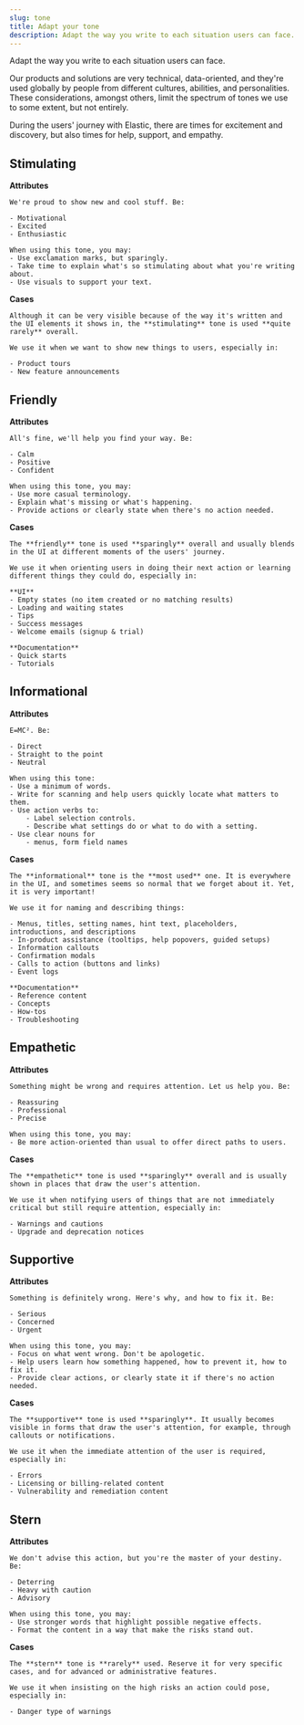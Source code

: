 ```yaml
---
slug: tone
title: Adapt your tone
description: Adapt the way you write to each situation users can face. 
---
```


Adapt the way you write to each situation users can face. 

 Our products and solutions are very technical, data-oriented, and they're used globally by people from different cultures, abilities, and personalities. 
 These considerations, amongst others, limit the spectrum of tones we use to some extent, but not entirely. 
 
 During the users' journey with Elastic, there are times for excitement and discovery, but also times for help, support, and empathy.


 ## Stimulating

**Attributes**

    We're proud to show new and cool stuff. Be:

    - Motivational
    - Excited
    - Enthusiastic

    When using this tone, you may:
    - Use exclamation marks, but sparingly.
    - Take time to explain what's so stimulating about what you're writing about.
    - Use visuals to support your text.

**Cases**

    Although it can be very visible because of the way it's written and the UI elements it shows in, the **stimulating** tone is used **quite rarely** overall. 
    
    We use it when we want to show new things to users, especially in:

    - Product tours
    - New feature announcements

## Friendly

**Attributes**

    All's fine, we'll help you find your way. Be:

    - Calm
    - Positive
    - Confident

    When using this tone, you may:
    - Use more casual terminology.
    - Explain what's missing or what's happening.
    - Provide actions or clearly state when there's no action needed.


**Cases**

    The **friendly** tone is used **sparingly** overall and usually blends in the UI at different moments of the users' journey. 
    
    We use it when orienting users in doing their next action or learning different things they could do, especially in:

    **UI**
    - Empty states (no item created or no matching results)
    - Loading and waiting states
    - Tips
    - Success messages
    - Welcome emails (signup & trial)

    **Documentation**
    - Quick starts
    - Tutorials

## Informational

**Attributes**

    E=MC². Be:

    - Direct
    - Straight to the point
    - Neutral

    When using this tone:
    - Use a minimum of words.
    - Write for scanning and help users quickly locate what matters to them.
    - Use action verbs to: 
        - Label selection controls.
        - Describe what settings do or what to do with a setting.
    - Use clear nouns for
        - menus, form field names 


**Cases**

    The **informational** tone is the **most used** one. It is everywhere in the UI, and sometimes seems so normal that we forget about it. Yet, it is very important! 
    
    We use it for naming and describing things:

    - Menus, titles, setting names, hint text, placeholders, introductions, and descriptions
    - In-product assistance (tooltips, help popovers, guided setups)
    - Information callouts
    - Confirmation modals
    - Calls to action (buttons and links)
    - Event logs

    **Documentation**
    - Reference content
    - Concepts
    - How-tos
    - Troubleshooting

## Empathetic

**Attributes**

    Something might be wrong and requires attention. Let us help you. Be:

    - Reassuring
    - Professional
    - Precise

    When using this tone, you may:
    - Be more action-oriented than usual to offer direct paths to users.


**Cases**

    The **empathetic** tone is used **sparingly** overall and is usually shown in places that draw the user's attention. 
    
    We use it when notifying users of things that are not immediately critical but still require attention, especially in:

    - Warnings and cautions
    - Upgrade and deprecation notices

## Supportive

**Attributes**

    Something is definitely wrong. Here's why, and how to fix it. Be:

    - Serious
    - Concerned
    - Urgent

    When using this tone, you may:
    - Focus on what went wrong. Don't be apologetic.
    - Help users learn how something happened, how to prevent it, how to fix it.
    - Provide clear actions, or clearly state it if there's no action needed.



**Cases**

    The **supportive** tone is used **sparingly**. It usually becomes visible in forms that draw the user's attention, for example, through callouts or notifications. 
    
    We use it when the immediate attention of the user is required, especially in:

    - Errors
    - Licensing or billing-related content
    - Vulnerability and remediation content

## Stern

**Attributes**

    We don't advise this action, but you're the master of your destiny. Be:

    - Deterring
    - Heavy with caution
    - Advisory

    When using this tone, you may:
    - Use stronger words that highlight possible negative effects.
    - Format the content in a way that make the risks stand out.

**Cases**

    The **stern** tone is **rarely** used. Reserve it for very specific cases, and for advanced or administrative features.
    
    We use it when insisting on the high risks an action could pose, especially in:

    - Danger type of warnings